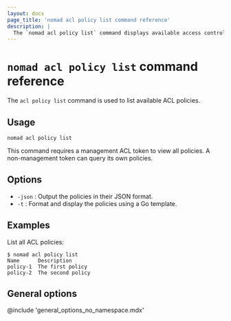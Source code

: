 ```yaml
---
layout: docs
page_title: 'nomad acl policy list command reference'
description: |
  The `nomad acl policy list` command displays available access control list (ACL) policies.
---
```


# `nomad acl policy list` command reference

The `acl policy list` command is used to list available ACL policies.

## Usage

```plaintext
nomad acl policy list
```

This command requires a management ACL token to view all policies. A
non-management token can query its own policies.

## Options

- `-json` : Output the policies in their JSON format.
- `-t` : Format and display the policies using a Go template.

## Examples

List all ACL policies:

```shell-session
$ nomad acl policy list
Name      Description
policy-1  The first policy
policy-2  The second policy
```

## General options

@include 'general_options_no_namespace.mdx'
